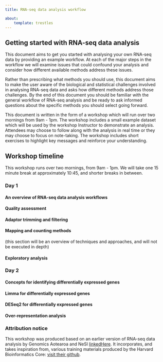 ```yaml
---
title: RNA-seq data analysis workflow

about:
    template: trestles        
---
```


## Getting started with RNA-seq data analysis

This document aims to get you started with analysing your own RNA-seq data by providing an example workflow. At each of the major steps in the workflow we will examine issues that could confound your analysis and consider how different available methods address these issues. 

Rather than prescribing what methods you should use, this document aims to make the user aware of the biological and statistical challenges involved in analysing RNA-seq data and asks how different methods address those challenges. By the end of this document you should be familiar with the general workflow of RNA-seq analysis and be ready to ask informed questions about the specific methods you should select going forward. 

This document is written in the form of a workshop which will run over two mornings from 9am - 1pm. The workshop includes a small example dataset which will be used by the workshop Instructor to demonstrate an analysis. Attendees may choose to follow along with the analysis in real time or they may choose to focus on note-taking. The workshop includes short exercises to highlight key messages and reinforce your understanding. 



## Workshop timeline

This workshop runs over two mornings, from 9am - 1pm. We will take one 15 minute break at approximately 10:45, and shorter breaks in between. 

### Day 1

#### An overview of RNA-seq data analysis workflows

#### Quality assessment

#### Adaptor trimming and filtering

#### Mapping and counting methods
(this section will be an overview of techniques and approaches, and will not be executed in depth)

#### Exploratory analysis

### Day 2

#### Concepts for identifying differentially expressed genes

#### Limma for differentially expressed genes

#### DESeq2 for differentially expressed genes

#### Over-representation analysis


### Attribution notice

This workshop was produced based on an earlier version of RNA-seq data analysis by Genomics Aotearoa and NeSI [linkedHere](). It incorporates, and takes inspiration from, various training materials produced by the Harvard Bioinformatics Core: [visit their github](https://github.com/hbctraining). 